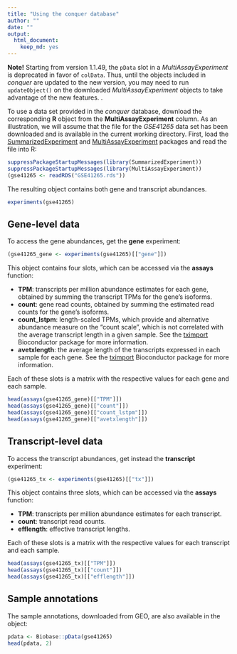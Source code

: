 ```yaml
---
title: "Using the conquer database"
author: ""
date: ""
output: 
  html_document: 
    keep_md: yes
---
```


**Note!** Starting from version 1.1.49, the `pData` slot in a
*MultiAssayExperiment* is deprecated in favor of `colData`. Thus, until the
objects included in *conquer* are updated to the new version, you may need to
run `updateObject()` on the downloaded *MultiAssayExperiment* objects to take
advantage of the new features. .

To use a data set provided in the *conquer* database, download the corresponding
**R** object from the **MultiAssayExperiment** column. As an illustration, we 
will assume that the file for the *GSE41265* data set has been downloaded and is 
available in the current working directory. First, load the 
[SummarizedExperiment](http://bioconductor.org/packages/release/bioc/html/SummarizedExperiment.html)
and
[MultiAssayExperiment](http://bioconductor.org/packages/release/bioc/html/MultiAssayExperiment.html)
packages and read the file into R:

```r
suppressPackageStartupMessages(library(SummarizedExperiment))
suppressPackageStartupMessages(library(MultiAssayExperiment))
(gse41265 <- readRDS("GSE41265.rds"))
```

The resulting object contains both gene and transcript abundances. 

```r
experiments(gse41265)
```

## Gene-level data

To access the gene abundances, get the **gene** experiment:

```r
(gse41265_gene <- experiments(gse41265)[["gene"]])
```

This object contains four slots, which can be accessed via the **assays** function:

- **TPM**: transcripts per million abundance estimates for each gene, obtained
by summing the transcript TPMs for the gene's isoforms.
- **count**: gene read counts, obtained by summing the estimated read counts for
the gene's isoforms.
- **count_lstpm**: length-scaled TPMs, which provide and alternative abundance
measure on the "count scale", which is not correlated with the average
transcript length in a given sample. See the
[tximport](http://bioconductor.org/packages/release/bioc/html/tximport.html)
Bioconductor package for more information.
- **avetxlength**: the average length of the transcripts expressed in each
sample for each gene. See the
[tximport](http://bioconductor.org/packages/release/bioc/html/tximport.html)
Bioconductor package for more information.

Each of these slots is a matrix with the respective values for each gene and
each sample.

```r
head(assays(gse41265_gene)[["TPM"]])
head(assays(gse41265_gene)[["count"]])
head(assays(gse41265_gene)[["count_lstpm"]])
head(assays(gse41265_gene)[["avetxlength"]])
```

## Transcript-level data

To access the transcript abundances, get instead the **transcript** experiment:

```r
(gse41265_tx <- experiments(gse41265)[["tx"]])
```

This object contains three slots, which can be accessed via the **assays**
function:

- **TPM**: transcripts per million abundance estimates for each transcript.
- **count**: transcript read counts.
- **efflength**: effective transcript lengths.

Each of these slots is a matrix with the respective values for each transcript
and each sample.

```r
head(assays(gse41265_tx)[["TPM"]])
head(assays(gse41265_tx)[["count"]])
head(assays(gse41265_tx)[["efflength"]])
```

## Sample annotations

The sample annotations, downloaded from GEO, are also available in the object:

```r
pdata <- Biobase::pData(gse41265)
head(pdata, 2)
```

